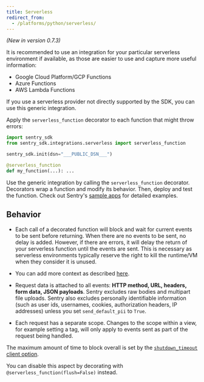```yaml
---
title: Serverless
redirect_from:
  - /platforms/python/serverless/
---
```


_(New in version 0.7.3)_

It is recommended to use an integration for your particular serverless environment if available, as those are easier to use and capture more useful information:

- <Link to="/platforms/python/guides/gcp-functions">Google Cloud Platform/GCP Functions</Link>
- <Link to="/platforms/python/guides/azure-functions">Azure Functions</Link>
- <Link to="/platforms/python/guides/aws-lambda">AWS Lambda Functions</Link>

If you use a serverless provider not directly supported by the SDK, you can use this generic integration.

Apply the `serverless_function` decorator to each function that might throw errors:

```python
import sentry_sdk
from sentry_sdk.integrations.serverless import serverless_function

sentry_sdk.init(dsn="___PUBLIC_DSN___")

@serverless_function
def my_function(...): ...
```

Use the generic integration by calling the `serverless_function` decorator.
Decorators wrap a function and modify its behavior. Then, deploy and test the
function. Check out Sentry's [sample
apps](https://github.com/getsentry/examples) for detailed examples.

## Behavior

- Each call of a decorated function will block and wait for current events to be sent before returning. When there are no events to be sent, no delay is added. However, if there are errors, it will delay the return of your serverless function until the events are sent. This is necessary as serverless environments typically reserve the right to kill the runtime/VM when they consider it is unused.
- You can add more context as described [here](enriching-events/context/).
- Request data is attached to all events: **HTTP method, URL, headers, form data, JSON payloads**. Sentry excludes raw bodies and multipart file uploads. Sentry also excludes personally identifiable information (such as user ids, usernames, cookies, authorization headers, IP addresses) unless you set `send_default_pii` to `True`.

- Each request has a separate scope. Changes to the scope within a view, for example setting a tag, will only apply to events sent as part of the request being handled.

The maximum amount of time to block overall is set by the [`shutdown_timeout` client option](configuration/options/#shutdown-timeout).

You can disable this aspect by decorating with `@serverless_function(flush=False)` instead.
